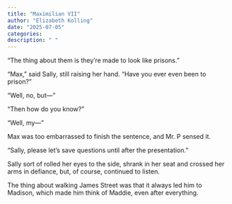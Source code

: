 ```yaml
---
title: "Maximilian VII"
author: "Elizabeth Kolling"
date: "2025-07-05"
categories: 
description: " "
---
```




“The thing about them is they’re made to look like prisons.”

“Max,” said Sally, still raising her hand. “Have you ever even been to prison?” 

“Well, no, but—”

“Then how do you know?”

"Well, my—”

Max was too embarrassed to finish the sentence, and Mr. P sensed it. 

“Sally, please let’s save questions until after the presentation.”

Sally sort of rolled her eyes to the side, shrank in her seat and crossed her arms in defiance, but, of course, continued to listen. 

The thing about walking James Street was that it always led him to Madison, which made him think of Maddie, even after everything. 